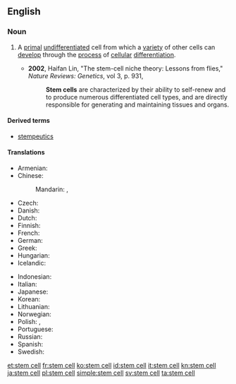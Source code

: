 {{wikipedia}}
==English==

===Noun===
{{en-noun|head=[[stem]] [[cell]]}}

# {{medicine|cytology}} A [[primal]] [[undifferentiated]] cell from which a [[variety]] of other cells can [[develop]] through the [[process]] of [[cellular]] [[differentiation]].
#* '''2002''', Haifan Lin, "The stem-cell niche theory: Lessons from flies," ''Nature Reviews: Genetics'', vol 3, p. 931,
#*: '''Stem cells''' are characterized by their ability to self-renew and to produce numerous differentiated cell types, and are directly responsible for generating and maintaining tissues and organs.

====Derived terms====
* [[stempeutics]]

====Translations====
{{trans-top|primal undifferentiated cell}}
* Armenian: {{t-|hy|ցողունային բջիջ|tr=cʿołunayin bǰiǰ|sc=Armn}}
* Chinese:
*: Mandarin: {{t|cmn|幹細胞|sc=Hani}}, {{t|cmn|干细胞|tr=gànxìbāo|sc=Hani}}
* Czech: {{t-|cs|kmenová buňka|f}}
* Danish: {{t+|da|stamcelle}}
* Dutch: {{t-|nl|stamcel|f}}
* Finnish: {{t-|fi|kantasolu}}
* French: {{t+|fr|cellule souche|f}}
* German: {{t+|de|Stammzelle|f}}
* Greek: {{t+|el|βλαστοκύτταρο|n|tr=vlastokýttaro|sc=Grek}}
* Hungarian: {{t-|hu|őssejt}}
* Icelandic: {{t-|is|stofnfruma|f}}
{{trans-mid}}
* Indonesian: {{t+|id|sel induk}}
* Italian: {{t-|it|cellula staminale|f}}
* Japanese: {{t+|ja|幹細胞|tr=かんさいぼう, kansaibō|sc=Jpan}}
* Korean: {{t-|ko|줄기세포|tr=julgisepo|sc=Kore}}
* Lithuanian: {{t-|lt|kamieninė ląstelė|f}}
* Norwegian: {{t-|no|stamcelle}}
* Polish: {{t-|pl|komórka macierzysta|f}}, {{t-|pl|komórka pnia|f}}
* Portuguese: {{t-|pt|célula-tronco|f}}
* Russian: {{t-|ru|стволовая клетка|f|tr=stvolovája klétka|sc=Cyrl}}
* Spanish: {{t+|es|célula madre|f}}
* Swedish: {{t+|sv|stamcell|c}}
{{trans-bottom}}

[[et:stem cell]]
[[fr:stem cell]]
[[ko:stem cell]]
[[id:stem cell]]
[[it:stem cell]]
[[kn:stem cell]]
[[ja:stem cell]]
[[pl:stem cell]]
[[simple:stem cell]]
[[sv:stem cell]]
[[ta:stem cell]]
